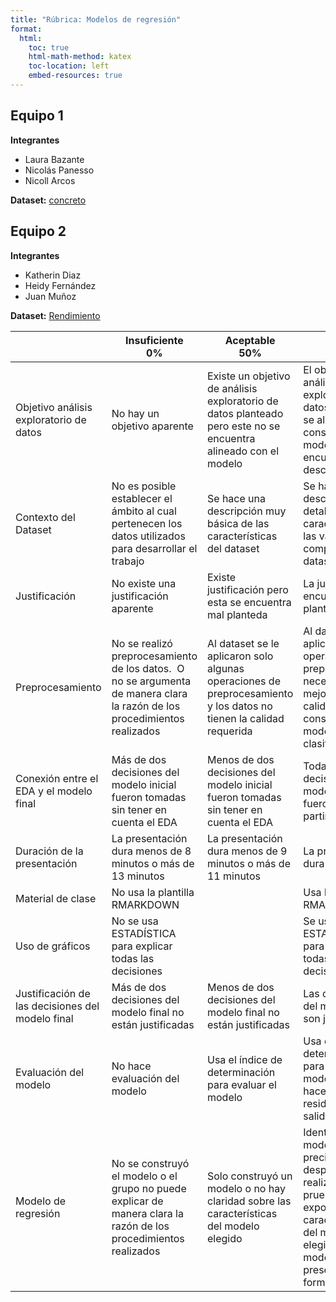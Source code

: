 ---
title: "Rúbrica: Modelos de regresión"
format:
  html:
    toc: true
    html-math-method: katex
    toc-location: left
    embed-resources: true
---

:::{.panel-tabset}

## Equipo 1

**Integrantes**

- Laura Bazante
- Nicolás Panesso
- Nicoll Arcos

**Dataset:** [concreto](https://uniautonomaeduco.sharepoint.com/:u:/s/MachineLearning/EUkl1heAOoJMnio4oib0gjMBL0MChBleAA6RbcW80LhjXA?e=3shT8b)

## Equipo 2

**Integrantes**

- Katherin Diaz
- Heidy Fernández
- Juan Muñoz

**Dataset:** [Rendimiento](https://uniautonomaeduco.sharepoint.com/:u:/s/MachineLearning/EXCMes38MS1JgBb1U1141aUB_gunQuPDSfTxD8BgKtYYlA?e=sOUIst)

:::




|                                                  | Insuficiente<br>0%                                                                                                        | Aceptable<br>50%                                                                                                   | Superior<br>100%                                                                                                                                                       |
| ------------------------------------------------ | ------------------------------------------------------------------------------------------------------------------------- | ------------------------------------------------------------------------------------------------------------------ | ---------------------------------------------------------------------------------------------------------------------------------------------------------------------- |
| Objetivo análisis exploratorio de datos          | No hay un objetivo aparente                                                                                               | Existe un objetivo de análisis exploratorio de datos planteado pero este no se encuentra alineado con el modelo    | El objetivo del análisis exploratorio de datos planteado se alinea con la construcción del modelo se encuentra bien descrito                                           |
| Contexto del Dataset                             | No es posible establecer el ámbito al cual pertenecen los datos utilizados para desarrollar el trabajo                    | Se hace una descripción muy básica de las características del dataset                                              | Se hace una descripción detallada de las características y las variables que componen el dataset                                                                       |
| Justificación                                    | No existe una justificación aparente                                                                                      | Existe justificación pero esta se encuentra mal planteda                                                           | La justificación se encuentra bien planteada                                                                                                                           |
| Preprocesamiento                                 | No se realizó preprocesamiento de los datos.  O no se argumenta de manera clara la razón de los procedimientos realizados | Al dataset se le aplicaron solo algunas operaciones de preprocesamiento y los datos no tienen la calidad requerida | Al dataset se le aplicaron las operaciones de preprocesamiento necesarias para mejorar su calidad y poder construir los modelos de clasificación                       |
| Conexión entre el EDA y el modelo final          | Más de dos decisiones del modelo inicial fueron tomadas sin tener en cuenta el EDA                                        | Menos de dos decisiones del modelo inicial fueron tomadas sin tener en cuenta el EDA                               | Todas las decisiones para el modelo inicial fueron tomadas a partir del EDA                                                                                            |
| Duración de la presentación                      | La presentación dura menos de 8 minutos o más de 13 minutos                                                               | La presentación dura menos de 9 minutos o más de 11 minutos                                                        | La presentación dura 10 minutos                                                                                                                                        |
| Material de clase                                | No usa la plantilla RMARKDOWN                                                                                             |                                                                                                                    | Usa la plantilla  RMARKDOWN                                                                                                                                            |
| Uso de gráficos                                  | No se usa ESTADÍSTICA para explicar todas las decisiones                                                                  |                                                                                                                    | Se usa ESTADÍSTICA para explicar todas las decisiones                                                                                                                  |
| Justificación de las decisiones del modelo final | Más de dos decisiones del modelo final no están justificadas                                                              | Menos de dos decisiones del modelo final no están justificadas                                                     | Las decisiones del modelo final son justificadas.                                                                                                                      |
| Evaluación del modelo                            | No hace evaluación del modelo                                                                                             | Usa el índice de determinación para evaluar el modelo                                                              | Usa el índice de determinación para evaluar el modelo y además hace análisis de residuos sobre la salida del modelo                                                    |
| Modelo de regresión                              | No se construyó el modelo o el grupo no puede explicar de manera clara la razón de los procedimientos realizados          | Solo construyó un modelo o no hay claridad sobre las características del modelo elegido                            | Identificó el modelo de mayor precisión después de realizar varias pruebas, se exponen las características del modelo elegido.  El modelo se presenta de forma gráfica |